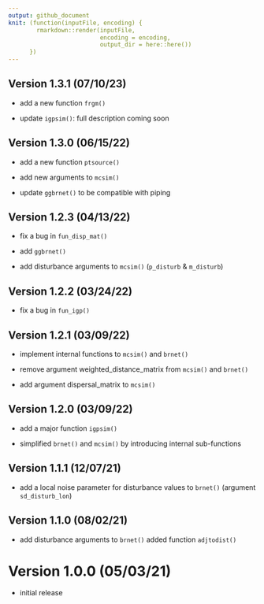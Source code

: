 ```yaml
---
output: github_document
knit: (function(inputFile, encoding) {
        rmarkdown::render(inputFile,
                          encoding = encoding,
                          output_dir = here::here())
      })
---
```


## Version 1.3.1 (07/10/23)

-   add a new function `frgm()`

-   update `igpsim()`: full description coming soon

## Version 1.3.0 (06/15/22)

-   add a new function `ptsource()`

-   add new arguments to `mcsim()`

-   update `ggbrnet()` to be compatible with piping

## Version 1.2.3 (04/13/22)

-   fix a bug in `fun_disp_mat()`

-   add `ggbrnet()`

-   add disturbance arguments to `mcsim()` (`p_disturb` & `m_disturb`)

## Version 1.2.2 (03/24/22)

-   fix a bug in `fun_igp()`

## Version 1.2.1 (03/09/22)

-   implement internal functions to `mcsim()` and `brnet()`

-   remove argument weighted_distance_matrix from `mcsim()` and `brnet()`

-   add argument dispersal_matrix to `mcsim()`

## Version 1.2.0 (03/09/22)

-   add a major function `igpsim()`

-   simplified `brnet()` and `mcsim()` by introducing internal sub-functions

## Version 1.1.1 (12/07/21)

-   add a local noise parameter for disturbance values to `brnet()` (argument `sd_disturb_lon`)

## Version 1.1.0 (08/02/21)

-   add disturbance arguments to `brnet()` added function `adjtodist()`

# Version 1.0.0 (05/03/21)

-   initial release
